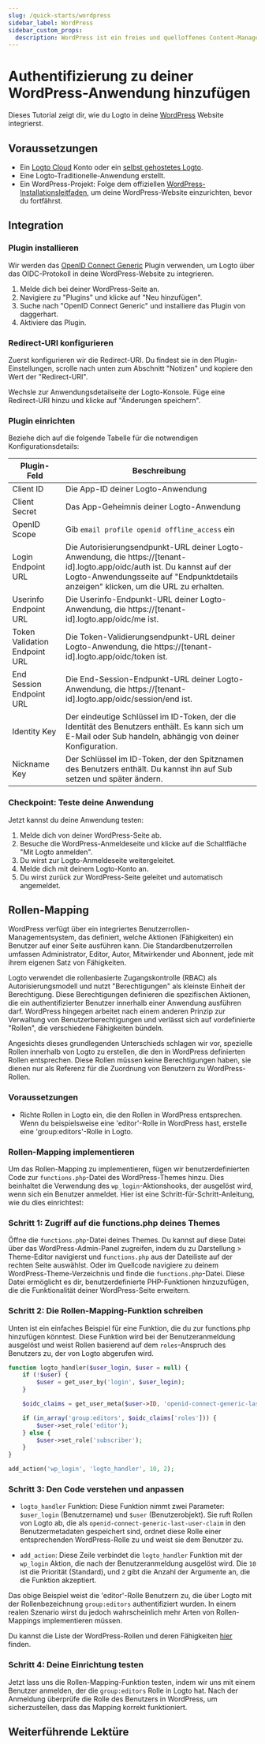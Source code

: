 ```yaml
---
slug: /quick-starts/wordpress
sidebar_label: WordPress
sidebar_custom_props:
  description: WordPress ist ein freies und quelloffenes Content-Management-System.
---
```



# Authentifizierung zu deiner WordPress-Anwendung hinzufügen

Dieses Tutorial zeigt dir, wie du Logto in deine [WordPress](https://wordpress.org) Website integrierst.

## Voraussetzungen

- Ein [Logto Cloud](https://cloud.logto.io) Konto oder ein [selbst gehostetes Logto](/introduction/set-up-logto-oss).
- Eine Logto-Traditionelle-Anwendung erstellt.
- Ein WordPress-Projekt: Folge dem offiziellen [WordPress-Installationsleitfaden](https://wordpress.org/support/article/how-to-install-wordpress/), um deine WordPress-Website einzurichten, bevor du fortfährst.

## Integration

### Plugin installieren

Wir werden das [OpenID Connect Generic](https://wordpress.org/plugins/generic-openid-connect/) Plugin verwenden, um Logto über das OIDC-Protokoll in deine WordPress-Website zu integrieren.

1. Melde dich bei deiner WordPress-Seite an.
2. Navigiere zu "Plugins" und klicke auf "Neu hinzufügen".
3. Suche nach "OpenID Connect Generic" und installiere das Plugin von daggerhart.
4. Aktiviere das Plugin.

### Redirect-URI konfigurieren

Zuerst konfigurieren wir die Redirect-URI. Du findest sie in den Plugin-Einstellungen, scrolle nach unten zum Abschnitt "Notizen" und kopiere den Wert der "Redirect-URI".

Wechsle zur Anwendungsdetailseite der Logto-Konsole. Füge eine Redirect-URI hinzu und klicke auf "Änderungen speichern".

### Plugin einrichten

Beziehe dich auf die folgende Tabelle für die notwendigen Konfigurationsdetails:

| Plugin-Feld                   | Beschreibung                                                                                                                                                                                                    |
| ----------------------------- | --------------------------------------------------------------------------------------------------------------------------------------------------------------------------------------------------------------- |
| Client ID                     | Die App-ID deiner Logto-Anwendung                                                                                                                                                                               |
| Client Secret                 | Das App-Geheimnis deiner Logto-Anwendung                                                                                                                                                                        |
| OpenID Scope                  | Gib `email profile openid offline_access` ein                                                                                                                                                                   |
| Login Endpoint URL            | Die Autorisierungsendpunkt-URL deiner Logto-Anwendung, die https://[tenant-id].logto.app/oidc/auth ist. Du kannst auf der Logto-Anwendungsseite auf "Endpunktdetails anzeigen" klicken, um die URL zu erhalten. |
| Userinfo Endpoint URL         | Die Userinfo-Endpunkt-URL deiner Logto-Anwendung, die https://[tenant-id].logto.app/oidc/me ist.                                                                                                                |
| Token Validation Endpoint URL | Die Token-Validierungsendpunkt-URL deiner Logto-Anwendung, die https://[tenant-id].logto.app/oidc/token ist.                                                                                                    |
| End Session Endpoint URL      | Die End-Session-Endpunkt-URL deiner Logto-Anwendung, die https://[tenant-id].logto.app/oidc/session/end ist.                                                                                                    |
| Identity Key                  | Der eindeutige Schlüssel im ID-Token, der die Identität des Benutzers enthält. Es kann sich um E-Mail oder Sub handeln, abhängig von deiner Konfiguration.                                                      |
| Nickname Key                  | Der Schlüssel im ID-Token, der den Spitznamen des Benutzers enthält. Du kannst ihn auf Sub setzen und später ändern.                                                                                            |

### Checkpoint: Teste deine Anwendung

Jetzt kannst du deine Anwendung testen:

1. Melde dich von deiner WordPress-Seite ab.
2. Besuche die WordPress-Anmeldeseite und klicke auf die Schaltfläche "Mit Logto anmelden".
3. Du wirst zur Logto-Anmeldeseite weitergeleitet.
4. Melde dich mit deinem Logto-Konto an.
5. Du wirst zurück zur WordPress-Seite geleitet und automatisch angemeldet.

## Rollen-Mapping

WordPress verfügt über ein integriertes Benutzerrollen-Managementsystem, das definiert, welche Aktionen (Fähigkeiten) ein Benutzer auf einer Seite ausführen kann. Die Standardbenutzerrollen umfassen Administrator, Editor, Autor, Mitwirkender und Abonnent, jede mit ihrem eigenen Satz von Fähigkeiten.

Logto verwendet die rollenbasierte Zugangskontrolle (RBAC) als Autorisierungsmodell und nutzt "Berechtigungen" als kleinste Einheit der Berechtigung. Diese Berechtigungen definieren die spezifischen Aktionen, die ein authentifizierter Benutzer innerhalb einer Anwendung ausführen darf. WordPress hingegen arbeitet nach einem anderen Prinzip zur Verwaltung von Benutzerberechtigungen und verlässt sich auf vordefinierte "Rollen", die verschiedene Fähigkeiten bündeln.

Angesichts dieses grundlegenden Unterschieds schlagen wir vor, spezielle Rollen innerhalb von Logto zu erstellen, die den in WordPress definierten Rollen entsprechen. Diese Rollen müssen keine Berechtigungen haben, sie dienen nur als Referenz für die Zuordnung von Benutzern zu WordPress-Rollen.

### Voraussetzungen

- Richte Rollen in Logto ein, die den Rollen in WordPress entsprechen. Wenn du beispielsweise eine 'editor'-Rolle in WordPress hast, erstelle eine 'group:editors'-Rolle in Logto.

### Rollen-Mapping implementieren

Um das Rollen-Mapping zu implementieren, fügen wir benutzerdefinierten Code zur `functions.php`-Datei des WordPress-Themes hinzu. Dies beinhaltet die Verwendung des `wp_login`-Aktionshooks, der ausgelöst wird, wenn sich ein Benutzer anmeldet. Hier ist eine Schritt-für-Schritt-Anleitung, wie du dies einrichtest:

### Schritt 1: Zugriff auf die functions.php deines Themes

Öffne die `functions.php`-Datei deines Themes. Du kannst auf diese Datei über das WordPress-Admin-Panel zugreifen, indem du zu Darstellung > Theme-Editor navigierst und `functions.php` aus der Dateiliste auf der rechten Seite auswählst. Oder im Quellcode navigiere zu deinem WordPress-Theme-Verzeichnis und finde die `functions.php`-Datei. Diese Datei ermöglicht es dir, benutzerdefinierte PHP-Funktionen hinzuzufügen, die die Funktionalität deiner WordPress-Seite erweitern.

### Schritt 2: Die Rollen-Mapping-Funktion schreiben

Unten ist ein einfaches Beispiel für eine Funktion, die du zur functions.php hinzufügen könntest. Diese Funktion wird bei der Benutzeranmeldung ausgelöst und weist Rollen basierend auf dem `roles`-Anspruch des Benutzers zu, der von Logto abgerufen wird.

```php
function logto_handler($user_login, $user = null) {
	if (!$user) {
		$user = get_user_by('login', $user_login);
	}

	$oidc_claims = get_user_meta($user->ID, 'openid-connect-generic-last-user-claim', true);

	if (in_array('group:editors', $oidc_claims['roles'])) {
		$user->set_role('editor');
	} else {
		$user->set_role('subscriber');
	}
}

add_action('wp_login', 'logto_handler', 10, 2);
```

### Schritt 3: Den Code verstehen und anpassen

- `logto_handler` Funktion: Diese Funktion nimmt zwei Parameter: `$user_login` (Benutzername) und `$user` (Benutzerobjekt). Sie ruft Rollen von Logto ab, die als `openid-connect-generic-last-user-claim` in den Benutzermetadaten gespeichert sind, ordnet diese Rolle einer entsprechenden WordPress-Rolle zu und weist sie dem Benutzer zu.

- `add_action`: Diese Zeile verbindet die `logto_handler` Funktion mit der `wp_login` Aktion, die nach der Benutzeranmeldung ausgelöst wird. Die `10` ist die Priorität (Standard), und `2` gibt die Anzahl der Argumente an, die die Funktion akzeptiert.

Das obige Beispiel weist die 'editor'-Rolle Benutzern zu, die über Logto mit der Rollenbezeichnung `group:editors` authentifiziert wurden. In einem realen Szenario wirst du jedoch wahrscheinlich mehr Arten von Rollen-Mappings implementieren müssen.

Du kannst die Liste der WordPress-Rollen und deren Fähigkeiten [hier](https://wordpress.org/support/article/roles-and-capabilities/) finden.

### Schritt 4: Deine Einrichtung testen

Jetzt lass uns die Rollen-Mapping-Funktion testen, indem wir uns mit einem Benutzer anmelden, der die `group:editors` Rolle in Logto hat. Nach der Anmeldung überprüfe die Rolle des Benutzers in WordPress, um sicherzustellen, dass das Mapping korrekt funktioniert.

## Weiterführende Lektüre

<FurtherReadings />
